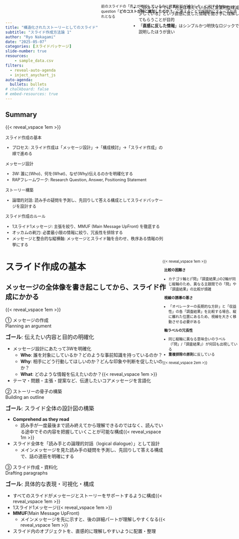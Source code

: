 ```yaml
---
title: "構造化されたストーリーとしてのスライド"
subtitle: "スライド作成方法論 1"
author: "Ryo Nakagami"
date: "2025-05-07"
categories: [スライドパッケージ]
slide-number: true
resources:
    - sample_data.csv
filters:
  - reveal-auto-agenda
  - inject_anychart_js
auto-agenda:
  bullets: bullets
# chalkboard: false
# embed-resources: true
---
```


## Summary

{{< reveal_vspace 1em >}}

::::{.summary-container style="font-size:0.9em;"}

:::{.block-azureblue}
:::{.headline}
スライド作成の基本
:::


- プロセス: スライド作成は「メッセージ設計」→「構成検討」→「スライド作成」の順で進める

:::

:::{.block-azureblue}
:::{.headline}
メッセージ設計
:::

- 3W: 誰に(Who)、何を(What)、なぜ(Why)伝えるのかを明確化する
- RAPフレームワーク: Research Question, Answer, Positioning Statement

:::

:::{.block-azureblue}
:::{.headline}
ストーリー構築
:::

- 論理的対話: 読み手の疑問を予測し、先回りして答える構成としてスライドパッケージを設計する

:::

:::{.block-azureblue}
:::{.headline}
スライド作成のルール
:::

- 1スライド1メッセージ: 主張を絞り、MMUF (Main Message UpFront) を徹底する
- オッカムの剃刀: 必要最小限の情報に絞り、冗長性を排除する
- メッセージと整合的な縦横軸: メッセージとスライド軸を合わせ、秩序ある情報の列挙にする

:::

::::


# スライド作成の基本

## メッセージの全体像を書き起こしてから、スライド作成にかかる

{{< reveal_vspace 1em >}}

::::{.step-container style="height: 90%"}  

:::{.step }

[① メッセージの作成<br>Planning an argument]{.step .active-phase}

:::{.step-label }

[**ゴール**: 伝えたい内容と目的の明確化]{style="font-size: 1.2em;"}

:::{.checkmark}

- メッセージ設計にあたって3Wを明確化
  - **Who**: 誰を対象にしているか？どのような事前知識を持っているのか？
  - **Why**: 相手にどう行動してほしいのか？どんな印象や判断を促したいのか？
  - **What**: どのような情報を伝えたいのか？{{< reveal_vspace 1em >}}
- テーマ・問題・主張・提案など、伝達したいコアメッセージを言語化

:::
:::
:::


:::{.step }

[② ストーリーの骨子の構築<br>Building an outline]{.step .active-phase }

:::{.step-label }

[**ゴール**: スライド全体の設計図の構築]{style="font-size: 1.2em;"}

:::{.checkmark}

- **Comprehend as they read**
  - 読み手が一度最後まで読み終えてから理解できるのではなく、読んでいる途中でその内容を把握していくことが可能な構成{{< reveal_vspace 1m >}}
- スライド全体を「読み手との論理的対話（logical dialogue）」として設計
  - メインメッセージを見た読み手の疑問を予測し、先回りして答える構成で、話の道筋を明確にする

:::
:::
:::

:::{.step }

[③ スライド作成・資料化<br>Drafting paragraphs]{.step .active-phase }

:::{.step-label }

[**ゴール**: 具体的な表現・可視化・構成]{style="font-size: 1.2em;"}

:::{.checkmark}

- すべてのスライドがメッセージとストーリーをサポートするように構成{{< reveal_vspace 1em >}}
- 1スライド1メッセージ{{< reveal_vspace 1em >}}
- **MMUF**(Main Message UpFront)
  - メインメッセージを先に示すと、後の詳細パートが理解しやすくなる{{< reveal_vspace 1em >}}
- スライド内のオブジェクトを、直感的に理解しやすいように配置・整理

:::
:::
::::
:::


## メッセージ作成の３つのキーポイント

[① メッセージの作成]{.topleftbox}


::::: {.columns}

:::: {.column style="width: 33.3%; height:100%"}

{{< reveal_vspace 10% >}}

:::{.horizontal-keypoints-block style="height:60%;"}

:::{.block-header}
{{< bi exclamation-circle-fill  size=1.6em color=#428CE6 >}}
明確な主張
:::

{{< reveal_vspace 15% >}}

:::{.block .checkmark style="font-size:0.8em; padding-right:0.5em;"}

- ライドの目的は、意思決定に必要な情報を分かりやすく伝え、意思決定を促すこと
- 明確な主張(Argument)にはRAP[^foot1]が整理されていることが望ましい
  - **R**: Research Question、「何を明らかにしたいのか？」
  - **A**: Answer、問いに対する答え
  - **P**: Positioning Statement、この主張が全体の議論の中でどういう意味を持つか

:::

:::
::::


:::: {.column style="width: 33.3%; height:100%"}

{{< reveal_vspace 10% >}}

:::{.horizontal-keypoints-block style="height:60%;"}

:::{.block-header}

{{< bi signpost  size=1.7em color=#428CE6 >}}
筋の通った説明の流れ

:::

{{< reveal_vspace 15% >}}

:::{.block .checkmark style="font-size:0.8em; padding-right:0.5em;"}

- 単に情報を並べるのではなく、情報を整理・構造化する
- 結論を先に示し、その根拠を段階的に説明する **descend structure** が効果的
:::


:::
::::

:::: {.column style="width: 33.3%; height:100%"}

{{< reveal_vspace 10% >}}

:::{.horizontal-keypoints-block-no-border style="height:60%;"}

:::{.block-header}

{{< bi funnel  size=1.7em color=#428CE6 >}}
結論に必要な情報だけ

:::
{{< reveal_vspace 15% >}}

:::{.block .checkmark style="font-size:0.8em; padding-right:0.5em;"}

- 情報過多なスライドは、重要ポイントを埋もれさせ、判断を迷わせる
- オッカムの剃刀: 「十分な説明が得られるなら、余計な要素を加えるべきではない」
- 「情報を最小限に絞る」＝「本質に集中する作業」であり「情報の省略」ではない

:::
:::
::::

:::::



<!-- footer -->

[^foot1]: [Varanya Chaubey, The Little Book of Research Writing (CreateSpace Independent Publishing Platform, 2018)](https://www.amazon.co.jp/-/en/Varanya-Chaubey/dp/1974673162)

##  見出しと要点でストーリーを設計する

[② ストーリーの骨子の構築]{.topleftbox}


::::{.step-container style="height: 90%"}

:::{.step }

[全体像の分割（Headingsの定義）]{.step .active-phase}


:::{.step-label .checkmark}

{{< reveal_vspace 0.5em >}}

- メインメッセージを、いくつかのグループ(**見出し**)に分ける {{< reveal_vspace 1em >}}
- 専門家・一般読者の両方に通じる、明快な見出し配置を設計する
    - 誰にとっても自然な流れは論理の明快さを意味し、ストーリーの説得力を高める
    - 「次に何が来るのだろう？」と迷うことなく、「なるほど、次は当然この話だな」と感じられるような構成が理想

:::

:::



:::{.step }

[Takeaways(要点)の明確化]{.step .active-phase}

:::{.step-label .checkmark}

{{< reveal_vspace 0.5em >}}


- 「言いたいこと」を**主語＋動詞**で、具体的かつ明確に表現 {{< reveal_vspace 1em >}}
- シンプルな文で表現
  - 長い文章だと記憶に残らない{{< reveal_vspace 1em >}}
- 要点が、セクション全体の**「だから何？(So what?)」**という問いに明確に答えているかを確認{{< reveal_vspace 1em >}}
- メインメッセージとの関連を連想させるような表現
  - 「XがYを引き起こすことを示している」
  - 「XがYを引き起こすという主要結果を示している」

:::
:::


:::{.step }

[論理的な順序配置]{.step .active-phase}

:::{.step-label .checkmark}

{{< reveal_vspace 0.5em >}}

- 見出しや要点は「理解しやすい順」に配置{{< reveal_vspace 2em >}}
- 「聞き手との論理的対話」を意識
  - 話の導入・展開・結論と聞き手の疑問に先回りして答えるような流れを構築
  - 聞き手の事前知識を想定した上でのスムーズな論理構成

:::
:::

::::


## スライドアウトライン設計例
[スライドやドキュメントを作る前に、スライド構成を「ツリー型ロジック」で描くのが有効]{.h2-submessage}

[② ストーリーの骨子の構築]{.topleftbox}

{{< reveal_vspace 1em >}}

:::: {.columns}
::: {.column width="50%"}

[スライド構成フォーマット]{.border-bottom style="text-align: center;"}


:::{.horizontal-tree-container}
```yml
horizontal_tree:
  - テーマ
    - headings1
      - key takeaways
        - paragraph 1
        - paragraph 2
    - headings2
      - key takeaways
        - paragraph 1
        - paragraph 2
```
:::

:::
::: {.column width="50%"}

[スライド構成例]{.border-bottom style="text-align: center;"}

:::{.horizontal-tree-container style="font-size:0.7em"}

```yml
売上低迷の主因は既存顧客の離脱であり、リピート率改善が最優先課題である:
  - 売上の全体傾向分析
   - 売上は前年比▲12%、特に既存顧客売上が大幅減
      - 全体売上と既存/新規の比較グラフ
      - 時系列推移（過去12か月）
  - 既存顧客離脱の要因分析
    - 離脱要因は価格競争と顧客体験の低下
      - 競合比較と価格感度分析
  - リピート率改善の施策提案
    - パーソナライズ施策が有効
      - 類似顧客群へのキャンペーン効果の事例
      - 実行計画・KPI設定案
```

:::
:::
::::



## 明確なスライドメッセージのルール

[③ スライド作成・資料化]{.topleftbox}

:::::: {.columns}

{{< reveal_vspace 10% >}}

::::: {.column style="width:33.3%; height:100%;"}

::::{.horizontal-keypoints-block style="height:60%;"}

:::{.block-header}
{{< bi pin-map-fill  size=1.7em color=#428CE6 >}}
1スライド1メッセージ
:::

{{< reveal_vspace 1.5em >}}

::: {.block .checkmark style="padding-left:0.5em; padding-right:0.5em;"}

- 主張や要点をひとつに絞る{{< reveal_vspace 0.5em >}}
- 複数の情報を詰め込まず、聞き手の理解に集中を促す
  - [複数の主張や結論が同時にあると、聞き手が混乱してしまう]{ style="padding-left=-1em; font-size:0.8em;"}{{< reveal_vspace 0.3em >}}
- MMUF(Main Message UpFront)

:::
::::
:::::


:::::{.column style="width: 33.4%; height:100%;"}


::::{.horizontal-keypoints-block style="height:60%;"}

:::{.block-header}
{{< bi scissors size=1.7em color=#428CE6 >}}
オッカムの剃刀の原則
:::


{{< reveal_vspace 1.5em >}}

:::{.block .checkmark style="padding-left:0.5em; padding-right:0.5em;"}

- 聞き手が本質に集中する構成にする{{< reveal_vspace 0.62em >}}
- 背景情報・前提知識は最低限にする{{< reveal_vspace 0.62em >}}
- 伝えたい内容に直接関係しない情報は思い切って省く{{< reveal_vspace 0.62em >}}
- 同じ情報を複数のスライドや文で繰り返さない

:::
::::
:::::



::::: {.column style="width:33.3%; height:100%;"}


::::{.horizontal-keypoints-block-no-border style="height:70%;"}

:::{.block-header}
{{< bi sign-turn-right size=1.7em color=#428CE6 >}}
メッセージと整合的な縦横軸
:::

{{< reveal_vspace 1.5em >}}

:::{.block .checkmark style="padding-left:0.5em; padding-right:0.5em;"}

- 秩序ある情報の列挙
  - {{< bi hand-thumbs-down-fill size=0.8em color=#D31804 >}} [大根, 手羽先, 手羽元, ネギ, 砂糖, 黒酢]{style="padding-left=-1em; font-size:0.8em;"}
  - {{< bi hand-thumbs-up-fill size=0.8em color=#FFD700 >}} [骨付き鳥黒酢煮込みのための具材<br>{{< reveal_hspace 2.9rem >}} `肉`: 手羽先, 手羽元<br>{{< reveal_hspace 2.9rem >}} `野菜`: 大根, ネギ<br>{{< reveal_hspace 2.9rem >}} `調味料`: 砂糖, 黒酢]{ style="padding-left=-1em; font-size:0.8em;"}
- メッセージとスライド軸を合わせる
  - [論点別の「問い」「調査結果」を伝えるならば、縦に「論点軸」、横に「問い」と「調査結果」の比較があるべき]{ style="padding-left=-1em; font-size:0.8em;"} 
:::

::::
:::::
::::::


# スライド作成実践

##  1スライドに複数メッセージが入ってしまっている

:::{.main-message-block}

[人件費の上昇により売上拡大にも関わらず営業利益減少]{#bad-main-message}

:::

:::: {.columns}
::: {.column width="70%" #bad-example}


::: {.js-chart-inject data-js="bad-example-container.js" data-container="bad-example-container" data-width="100%" data-height="15.5em"}
:::


::: {.js-chart-inject data-js="bad-data-table.js" data-container="bad-data-table" data-width="100%"}
:::


:::
::: {.column width="30%"}

:::{.message-box style="font-size:0.7em; margin-left:3em;" #tip1}

１つのスライドに２つのメッセージが含まれてしまっている

- 売上上昇にもかかわらず営業利益が減少
- 営業利益減少の主要因は人件費の増加

:::

{{< reveal_vspace 3em >}}

:::{.message-box style="font-size:0.7em; margin-left:3em;" #tip2}

「2010年から10年間売上増大したにもかかわらず営業利益が減少」がメインメッセージのとき、
2011~2018年の数値は本筋に対して過剰な情報

:::

{{< reveal_vspace 4.1em >}}

:::{.message-box style="font-size:0.7em; margin-left:3em;" #tip3}

- 図と表が並列に表示されていることで、どちらに注目すべきかが不明瞭
- 特定の行や列が強調されておらず、全体が等価に見えてしまい、何が重要情報なのかわからない

:::


:::
::::


[]{.leaderline start="#bad-main-message"  end="#tip1"
    color="#575757" end-socket="left" size="3" 
    path="grid"}   

[]{.leaderline start="#bad-example"  end="#tip2"
    path="grid" 
    start-border-style="color:#575757; x: 10%; y:54%; width:87%; height:5%"
    color="#575757" end-socket="left" size="3"}   

[]{.leaderline start="#bad-data-table"  end="#tip3"
    path="straight" 
    start-border-style="color:#575757; x: 0%; y:0%; width:100%; height:100%"
    color="#575757" end-socket="left" size="3"}   

## 1スライド1メッセージによる改善案

[1スライド1メッセージ]{.topleftbox}

{{< reveal_vspace 2em >}}

::::{#sliide1}

:::{.main-message-block}

ここ10年で売上は19%拡大しているが、営業利益は34%の減少

:::

:::: {.columns}
::: {.column width="70%"}


::: {.js-chart-inject data-js="compare-2010-2019.js" data-container="compare-2010-2019" 
      data-width="100%" data-height="22.5em"}
:::


:::
::: {.column width="30%"}

{{< reveal_vspace 2.5em >}}

[売上増減率]{.border-bottom style="width: 10em; text-align: center;"}


[\+ 19%]{.message-block style="width: 10em; text-align: center;"}

{{< reveal_vspace 2.2em >}}

[コスト増減率]{.border-bottom style="width: 10em; text-align: center;"}


[\+ 38%]{.message-block style="width: 10em; text-align: center;"}

{{< reveal_vspace 2.2em >}}

[営業利益増減率]{.border-bottom style="width: 10em; text-align: center;"}


[\- 34%]{.message-block style="width: 10em; text-align: center;"}


:::

::::
::::

:::{.message-box style="font-size:0.9em; position: absolute; top: 0%; left: 65%" #focus-message}

- このスライドでは「売上は増えているのに営業利益は減少している」という直感に反した情報を聞き手に理解してもらうことが目的
- 「**直感に反した情報**」はシンプルかつ明快なロジックで説明したほうが良い

:::

## オッカムの剃刀の原則による改善案

[オッカムの剃刀の原則]{.topleftbox}

[注目すべき情報だけに絞り、判断の迷いをなくす]{.h2-submessage}

{{< reveal_vspace 1em >}}

::::{#sliide1}

:::{.main-message-block}

人件費の大幅な増加が利益率低下の主因であり、売上増分の約8割が人件費の増加によって相殺されている


:::

::: {.js-chart-inject data-js="anychart-waterfall-container.js" data-container="anychart-waterfall-container" data-width="100%" data-height="630px"}
:::

::::

:::{.message-box style="font-size:0.8em; position: absolute; top: 0%; left: 55%" #focus-message}

前のスライドの「売上が増加しているのに営業利益が減少した」に対するfollow-up question「**どのコストが特に増加したのか？**」に答えることで論理的にスムーズな流れとなる

:::


## スライドに軸がなくメッセージが分かりづらい例 

{{< reveal_vspace 1em >}}

### LNGの供給の安定供給にかかわる主な論点[^foot2]

:::::{.keypoints-container #bad-axis style="font-size:0.62em; padding-top:0px !important;"}

::::{.vertical-keypoints-block style="width:70%;"}
:::{.block}

[① オペレーターの長期的な方針]{.block-header}

- **問**: LNGサプライヤーのネットゼロ目標とは。目標達成に向けてどのような取り組みを推進しているのか
- **調査結果**: LIOCと独立系石油会社は、2050年ネットゼロおよび石油・ガス分野の排出削減目標を定めており、カーボンニュートラルLNGの生産やメタンガスの排出量削減など、様々な取り組みを推進している

:::

:::{.block}

[② 収益性]{.block-header}

- **問**:  LNGプロジェクトの今後の見通しとは。収益性を確保するうえでボトルネックは存在するのか
- **調査結果**: 
    - シェールガスのコスト競争力の高まりや従来のガスへの投資減少により、今後1~3年間で見込まれるFID (最終投資決定)の70%以上が米国のプロジェクトになり、生産拠点の集中度が高まる可能性がある
    - 原材料費や人件費等の高騰により、ここ20年間、世界各地でLNGプロジェクトコストが膨れ上がっており、大きな課題となっている
    - 米国については、他の地域に比べてコスト超過が発生するケースは少ないものの、米国以外のLNGプロジェクトの多くはコスト超過に陥っている

:::

:::{.block}

[③ LNGサプライサイド]{.block-header}

- **問**:  LNGインフラの潜在的なボトルネックとは何か
- **調査結果**: 
    - パイプラインプロジェクトが遅延あるいは中止となった場合、シェールガスの主な供給源であるアパラチアからメキシコ湾沿岸にかけてのパイプライン輸送能力に影響が生じ、2020年代後半にLNG液化基地へのガス供給量が限定される可能性がある

{{< reveal_vspace 0.1em >}}

- **問**: 今後、世界のLNG供給構成はどう変化していくのか
- **調査結果**: 
    - 世界のLNG生産量に占める米国の割合は、今後12年間でほぼ倍増し、2035年には約33%に達する可能性がある
    - 現在、主要LNG輸入国は、調達先の多様化を進めており、複数の大陸にまたがる約10カ国からLNGを調達している
    - 従来のLNGプロジェクトへの投資を継続することで、調達先の多様性を確保できる

:::

::::
:::::

:::{.message-box #tip-axis style="position: absolute; top: 20%; left:75%; font-size:0.8em;"}

{{< reveal_vspace 1em >}}

[**比較の困難さ**]{.border-bottom style="padding-left: 0.5em; width: 10em;"}

- カテゴリ軸と(「問」「調査結果」)の2軸が同じ縦軸のため、異なる主題間での「問」や「調査結果」の比較が煩雑

[**視線の誘導の悪さ**]{.border-bottom style="padding-left: 0.5em; width: 10em;"}

- 「オペレーターの長期的な方針」と「収益性」の各「調査結果」を比較する場合、縦に離れた位置にあるため、視線を大きく移動させる必要がある

[**軸ラベルの冗長性**]{.border-bottom style="padding-left: 0.5em; width: 10em;"}

- 同じ縦軸に異なる意味合いのラベル（「問」/「調査結果」）が何回も出現している
- **重複排除の原則**に反している

{{< reveal_vspace 2em >}}


:::


<!-- footer -->

[^foot2]: [エネルギー・トランジション時代に求められる資源ビジネスモデルの変化とファイナンスについての調査事業](https://www.meti.go.jp/meti_lib/report/2022FY/000762.pdf)より編集


## 比較のためのスライド軸の導入と重複ラベルの排除

[メッセージと整合的な縦横軸]{.topleftbox}

::::{.custom-table style="width:100%; height:80%; font-size: 1.2rem !important;" }
:::{.yaml2table .yaml2table-custom-top  #yaml-tidy-table data-col-widths="[15, 30, 55]"}


```yaml
record1:
  カテゴリー: オペレーターの<br>長期的な方針
  Question: 
    - LNGサプライヤーのネットゼロ目標とは。目標達成に向けてどのような取り組みを推進しているのか
  調査結果: 
    - LIOCと独立系石油会社は、2050年ネットゼロおよび石油・ガス分野の排出削減目標を定めており、<span class="regmonkey_bold">カーボンニュートラルLNGの生産やメタンガスの排出量削減</span>など、様々な取り組みを推進している

record2:
  カテゴリー: 収益性
  Question: 
    - LNGプロジェクトの今後の見通しとは。収益性を確保するうえでボトルネックは存在するのか
  調査結果:
    - シェールガスのコスト競争力の高まりや従来のガスへの投資減少により、<span class="regmonkey_bold">今後1~3年間で見込まれるFID (最終投資決定)の70%以上が米国のプロジェクト</span>になり、生産拠点の集中度が高まる可能性がある
    - 原材料費や人件費等の高騰により、ここ20年間、世界各地でLNGプロジェクトコストが膨れ上がっており、大きな課題となっている
    - 米国については、他の地域に比べてコスト超過が発生するケースは少ないものの、米国以外のLNGプロジェクトの多くはコスト超過に陥っている

record3:
  カテゴリー: LNG<br>サプライサイド
  Question: 
    - LNGインフラの潜在的なボトルネックとは何か
  調査結果:
      - <span class="regmonkey_bold">パイプラインプロジェクトが遅延あるいは中止となった場合、シェールガスの主な供給源であるアパラチアからメキシコ湾沿岸にかけてのパイプライン輸送能力に影響が生じ、2020年代後半にLNG液化基地へのガス供給量が限定される</span>可能性がある
reocord4:
  カテゴリー: LNG<br>サプライサイド
  Question: 
    - 今後、世界のLNG供給構成はどう変化していくのか
  調査結果:
    - 世界のLNG生産量に占める米国の割合は、<span class="regmonkey_bold">今後12年間でほぼ倍増し、2035年には約33%に達する可能性がある</span>
    - 現在、主要LNG輸入国は、調達先の多様化を進めており、<span class="regmonkey_bold">複数の大陸にまたがる約10カ国からLNGを調達</span>している
    - 従来のLNGプロジェクトへの投資を継続することで、調達先の多様性を確保できる
```
:::
::::



# Appendix

## 論文におけるHeadingsとTakeaways

:::: {.columns}
::: {.column style="width: 60%"}

:::::{.keypoints-container style="height: 90%; width: 100%; font-size: 1.1em;"}

::::{.vertical-keypoints-block }

:::{.no-border-block}

[[Headings( 見出し )]{#def-headings}]{.block-header}

:::{.checkmark}
- 議論や情報を階層化するためのセクションタイトル
    - [「イントロ」「先行研究」「手法」「結果」「考察」「結論」]{style="font-size:0.9em"}
- Headingsから関心部分にすぐアクセスできる
:::
:::

:::{.no-border-block}

[[Takeaways( 要点 )]{#def-takeaways}]{.block-header}

:::{.checkmark}
- 各セクションの要点や主張を示す
- 通常はHeadingの直後に書かれる(**MMUF**の原則)
    - [全文を読まずに、素早く全体の骨子・要点をつかめる]{style="font-size:0.9em"}

:::
:::

::::
:::::


:::

::: {.column style="width: 40%"}

```{=html}
<div class="research-paper-style">
<h3 id="heading-box1"> 3. Data and Methodology</h3>

<div class="takeaway" id="takeaway-box1">
    We combine satellite imagery with city-level land-use data to model temperature variation.
</div>

<p>
    This section describes the datasets used and the modeling techniques applied to quantify urban heat island effects.
</p>

<h4 id="heading-box2"> 3.1 Data Sources</h4>

<div class="takeaway" id="takeaway-box2">
  We utilized satellite thermal data and open geospatial datasets to quantify urban heat islands, focusing on five major cities and temporal alignment of vegetation indices with land surface temperature.
</div>
<p>
  To conduct a comprehensive analysis of urban heat island (UHI) effects, we assembled a multi-source dataset ...
</p>


</div>
```

:::


[]{.leaderline start="#def-headings"  end="#heading-box1" 
    color="#A9A9A9" end-socket="left" size="3" dash=true 
    end-border-style="color:#1a1a1a; radius:10"
    index="1" lineid="line1"}   

[]{.leaderline start="#def-headings"  end="#heading-box2" color="#A9A9A9"
    end-socket="left" size="3" dash=true  
    path="straight"
    end-border-style="color:#1a1a1a; radius:10"
    index="1" lineid="line2"}   

[]{.leaderline start="#def-takeaways"  end="#takeaway-box1" color="#A9A9A9"
    end-socket="left" size="3" dash=true  
    path="straight"
    end-border-style="color:#1a1a1a; radius:10"
    index="2" lineid="line3"}   
[]{.leaderline start="#def-takeaways"  end="#takeaway-box2" color="#A9A9A9"
    end-socket="left" size="3" dash=true  
    path="straight"
    end-border-style="color:#1a1a1a; radius:10"
    index="2" lineid="line4"}   

::::


## 場面に応じてスライド作成クオリティは異なる


::::{.custom-table-no-header style="width:100%;" }
:::{.yaml2table .yaml2table-custom-top  #yaml-mtg-table data-col-widths="[13, 20, 33, 34]"}

```yaml
record1:
  MTG: ステコミ
  目的:
    - 意思決定の支援
    - 重要案件の承認
  オーディエンス:
    - クライアント経営層
    - 細かいところまでは把握していない
  ポイント:
    - 情報の簡潔性（1枚で要点を伝える）
    - ビジュアル重視（図・表・チャート）
    - 論理の一貫性と構成力
    - 誤字・フォーマットも厳しくチェックされる

record2:
  MTG: 定例会
  目的:
    - 進捗報告
    - 課題共有
    - 方向性の確認
  オーディエンス:
    - クライアント + 社内チームメンバー
    - PJ背景情報まで把握している
  ポイント:
    - 要点を絞った報告
    - タスク・KPIに対する進捗の見える化
    - 情報の網羅性を重視

record3:
  MTG: 社内MTG
  目的:
    - 知見の共有
    - よもやま相談
  オーディエンス:
    - 社内の人
    - 社内用語なり事前情報・価値観が揃っている
  ポイント:
    - ストーリー性や具体例が大切
    - 手書き風や口頭中心もOK
```
:::
::::

